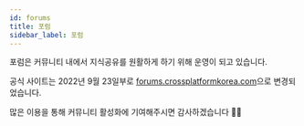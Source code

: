 ```yaml
---
id: forums
title: 포럼
sidebar_label: 포럼
---
```



<AdFitMobileBanner
  unit="DAN-YpcHf9p49U5ykXi8"
  className="adfit-top-mobile"
/>

포럼은 커뮤니티 내에서 지식공유를 원활하게 하기 위해 운영이 되고 있습니다.


공식 사이트는 2022년 9월 23일부로 [forums.crossplatformkorea.com](https://forums.crossplatformkorea.com)으로 변경되었습니다.

많은 이용을 통해 커뮤니티 활성화에 기여해주시면 감사하겠습니다 🙇🏻
